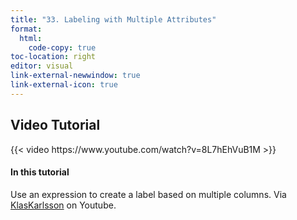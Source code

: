 ```yaml
---
title: "33. Labeling with Multiple Attributes"
format:
  html:
    code-copy: true
toc-location: right
editor: visual
link-external-newwindow: true
link-external-icon: true
---
```


## Video Tutorial

{{< video https://www.youtube.com/watch?v=8L7hEhVuB1M >}}

#### In this tutorial

Use an expression to create a label based on multiple columns. Via [KlasKarlsson](https://www.youtube.com/@KlasKarlsson) on Youtube.
